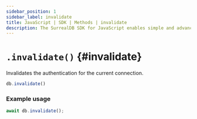 ```yaml
---
sidebar_position: 1
sidebar_label: invalidate
title: JavaScript | SDK | Methods | invalidate
description: The SurrealDB SDK for JavaScript enables simple and advanced querying of a remote or embedded database.
---
```


# `.invalidate()` {#invalidate}

Invalidates the authentication for the current connection.

```ts title="Method Syntax"
db.invalidate()
```

### Example usage
```ts
await db.invalidate();
```